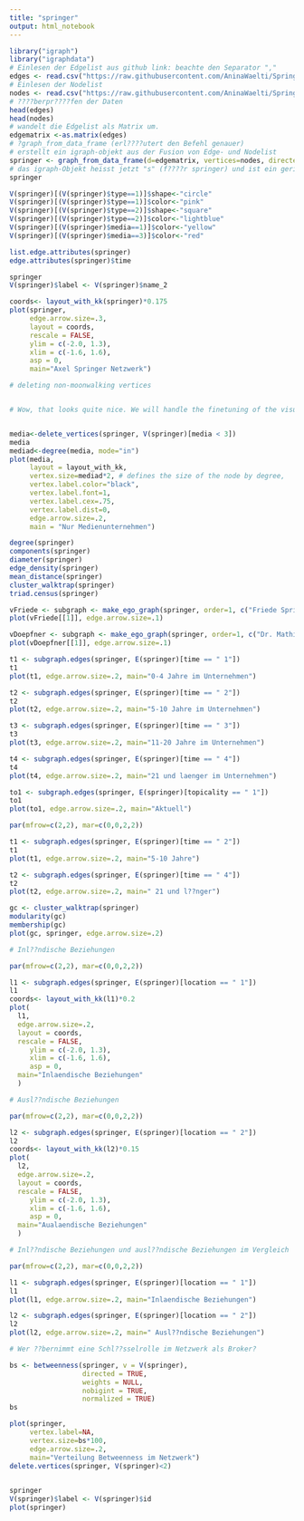 ---
title: "springer"
output: html_notebook
---
```{r Erstellung Netzwerk}
library("igraph")
library("igraphdata")
# Einlesen der Edgelist aus github link: beachte den Separator ","
edges <- read.csv("https://raw.githubusercontent.com/AninaWaelti/Springer-Netzwerk/master/Sicherung%20zum%20AUSPROBIEREN!!!%20-%20Edgelist.csv", header=T, as.is=T, sep = ",")
# Einlesen der Nodelist
nodes <- read.csv("https://raw.githubusercontent.com/AninaWaelti/Springer-Netzwerk/master/Sicherung%20zum%20AUSPROBIEREN!!!%20-%20Nodelist%20(1).csv", header=T, as.is=T, sep = ",")
# ????berpr????fen der Daten
head(edges)
head(nodes)
# wandelt die Edgelist als Matrix um.
edgematrix <-as.matrix(edges)
# ?graph_from_data_frame (erl????utert den Befehl genauer)
# erstellt ein igraph-objekt aus der Fusion von Edge- und Nodelist
springer <- graph_from_data_frame(d=edgematrix, vertices=nodes, directed=T)
# das igraph-Objekt heisst jetzt "s" (f????r springer) und ist ein gerichtetes Netzwerk.
springer
```

```{r Visualisierung Farben}
V(springer)[(V(springer)$type==1)]$shape<-"circle"
V(springer)[(V(springer)$type==1)]$color<-"pink"
V(springer)[(V(springer)$type==2)]$shape<-"square"
V(springer)[(V(springer)$type==2)]$color<-"lightblue"
V(springer)[(V(springer)$media==1)]$color<-"yellow"
V(springer)[(V(springer)$media==3)]$color<-"red"
```

```{r Kanten f??rben}
list.edge.attributes(springer)
edge.attributes(springer)$time

springer
V(springer)$label <- V(springer)$name_2

coords<- layout_with_kk(springer)*0.175
plot(springer,
     edge.arrow.size=.3,
     layout = coords,
     rescale = FALSE,
     ylim = c(-2.0, 1.3), 
     xlim = c(-1.6, 1.6), 
     asp = 0,
     main="Axel Springer Netzwerk")
```
```{r}
# deleting non-moonwalking vertices


# Wow, that looks quite nice. We will handle the finetuning of the visualization later. But... you said there were 12 men on the moon with 6 lunar missions? Why are there so many edges included? As far as I know, no man walked the moon twice?


media<-delete_vertices(springer, V(springer)[media < 3])
media
mediad<-degree(media, mode="in")
plot(media,
     layout = layout_with_kk,
     vertex.size=mediad*2, # defines the size of the node by degree,
     vertex.label.color="black",
     vertex.label.font=1,
     vertex.label.cex=.75,
     vertex.label.dist=0,
     edge.arrow.size=.2,
     main = "Nur Medienunternehmen")
```

```{r Akteursma??e}
degree(springer)
components(springer)
diameter(springer) 
edge_density(springer)
mean_distance(springer)
cluster_walktrap(springer)
triad.census(springer)
```

```{r ego Netzwerk erstellen, Methode 1}

vFriede <- subgraph <- make_ego_graph(springer, order=1, c("Friede Springer"))
plot(vFriede[[1]], edge.arrow.size=.1)

vDoepfner <- subgraph <- make_ego_graph(springer, order=1, c("Dr. Mathias D??pfner"))
plot(vDoepfner[[1]], edge.arrow.size=.1)
```

```{r Methode 2}
t1 <- subgraph.edges(springer, E(springer)[time == " 1"])
t1
plot(t1, edge.arrow.size=.2, main="0-4 Jahre im Unternehmen")

t2 <- subgraph.edges(springer, E(springer)[time == " 2"])
t2
plot(t2, edge.arrow.size=.2, main="5-10 Jahre im Unternehmen")

t3 <- subgraph.edges(springer, E(springer)[time == " 3"])
t3
plot(t3, edge.arrow.size=.2, main="11-20 Jahre im Unternehmen")

t4 <- subgraph.edges(springer, E(springer)[time == " 4"])
t4
plot(t4, edge.arrow.size=.2, main="21 und laenger im Unternehmen")

to1 <- subgraph.edges(springer, E(springer)[topicality == " 1"])
to1
plot(to1, edge.arrow.size=.2, main="Aktuell")
```
```{r}
par(mfrow=c(2,2), mar=c(0,0,2,2))

t1 <- subgraph.edges(springer, E(springer)[time == " 2"])
t1
plot(t1, edge.arrow.size=.2, main="5-10 Jahre")

t2 <- subgraph.edges(springer, E(springer)[time == " 4"])
t2
plot(t2, edge.arrow.size=.2, main=" 21 und l??nger")

```


```{r Cluster erstellen}
gc <- cluster_walktrap(springer)
modularity(gc)
membership(gc)
plot(gc, springer, edge.arrow.size=.2)

```
```{r}
# Inl??ndische Beziehungen 

par(mfrow=c(2,2), mar=c(0,0,2,2))

l1 <- subgraph.edges(springer, E(springer)[location == " 1"])
l1
coords<- layout_with_kk(l1)*0.2
plot(
  l1,
  edge.arrow.size=.2,
  layout = coords,
  rescale = FALSE,
     ylim = c(-2.0, 1.3), 
     xlim = c(-1.6, 1.6), 
     asp = 0,
  main="Inlaendische Beziehungen"
  )

```
```{r}
# Ausl??ndische Beziehungen 

par(mfrow=c(2,2), mar=c(0,0,2,2))

l2 <- subgraph.edges(springer, E(springer)[location == " 2"])
l2
coords<- layout_with_kk(l2)*0.15
plot(
  l2,
  edge.arrow.size=.2,
  layout = coords,
  rescale = FALSE,
     ylim = c(-2.0, 1.3), 
     xlim = c(-1.6, 1.6), 
     asp = 0,
  main="Aualaendische Beziehungen"
  )

```


```{r}

# Inl??ndische Beziehungen und ausl??ndische Beziehungen im Vergleich

par(mfrow=c(2,2), mar=c(0,0,2,2))

l1 <- subgraph.edges(springer, E(springer)[location == " 1"])
l1
plot(l1, edge.arrow.size=.2, main="Inlaendische Beziehungen")

l2 <- subgraph.edges(springer, E(springer)[location == " 2"])
l2
plot(l2, edge.arrow.size=.2, main=" Ausl??ndische Beziehungen")
```


```{r Betweenes Werte berechnen}
# Wer ??bernimmt eine Schl??sselrolle im Netzwerk als Broker?

bs <- betweenness(springer, v = V(springer),
                  directed = TRUE,
                  weights = NULL,
                  nobigint = TRUE,
                  normalized = TRUE)
bs

plot(springer,
     vertex.label=NA,
     vertex.size=bs*100,
     edge.arrow.size=.2,
     main="Verteilung Betweenness im Netzwerk")
delete.vertices(springer, V(springer)<2) 
               
```

```{r ID'S anzeigen}

springer
V(springer)$label <- V(springer)$id
plot(springer)
```

